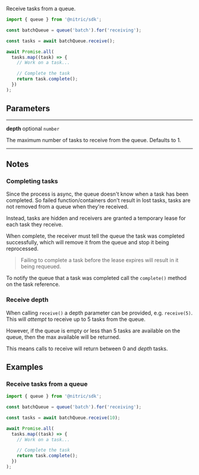 Receive tasks from a queue.

```javascript
import { queue } from '@nitric/sdk';

const batchQueue = queue('batch').for('receiving');

const tasks = await batchQueue.receive();

await Promise.all(
  tasks.map((task) => {
    // Work on a task...

    // Complete the task
    return task.complete();
  })
);
```

## Parameters

---

**depth** optional `number`

The maximum number of tasks to receive from the queue. Defaults to 1.

---

## Notes

### Completing tasks

Since the process is async, the queue doesn't know when a task has been completed. So failed function/containers don't result in lost tasks, tasks are not removed from a queue when they're received.

Instead, tasks are hidden and receivers are granted a temporary lease for each task they receive.

When complete, the receiver must tell the queue the task was completed successfully, which will remove it from the queue and stop it being reprocessed.

> Failing to complete a task before the lease expires will result in it being requeued.

To notify the queue that a task was completed call the `complete()` method on the task reference.

### Receive depth

When calling `receive()` a depth parameter can be provided, e.g. `receive(5)`. This will _attempt_ to receive up to 5 tasks from the queue.

However, if the queue is empty or less than 5 tasks are available on the queue, then the max available will be returned.

This means calls to receive will return between 0 and _depth_ tasks.

## Examples

### Receive tasks from a queue

```javascript
import { queue } from '@nitric/sdk';

const batchQueue = queue('batch').for('receiving');

const tasks = await batchQueue.receive(10);

await Promise.all(
  tasks.map((task) => {
    // Work on a task...

    // Complete the task
    return task.complete();
  })
);
```
